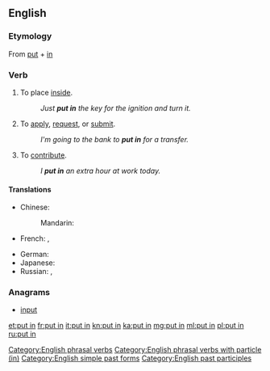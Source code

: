 {{also|putin|Putin|puțin}}
==English==

===Etymology===
From [[put]] + [[in]]

===Verb===
{{en-verb|head=[[put]] [[in]]|puts in|putting in|put in}}

# {{context|transitive|lang=en}} To place [[inside]].
#: ''Just '''put in''' the key for the ignition and turn it.''
# {{context|intransitive|lang=en}} To [[apply]], [[request]], or [[submit]].
#: ''I'm going to the bank to '''put in''' for a transfer.''
# {{context|transitive|lang=en}} To [[contribute]].
#: ''I '''put in''' an extra hour at work today.''

====Translations====
{{trans-top|to place inside}}
* Chinese:
*: Mandarin: {{t|cmn|投入|tr=tóurù|sc=Hani}}
* French: {{t|fr|mettre}}, {{t|fr|insérer}}
{{trans-mid}}
* German: {{t|de|einsetzen}}
* Japanese: {{t|ja|入れる|tr=いれる, ireru|sc=Jpan}}
* Russian: {{t+|ru|вставлять|impf|tr=vstavljátʹ|sc=Cyrl}}, {{t+|ru|вставить|pf|tr=vstávitʹ|sc=Cyrl}}
{{trans-bottom}}

===Anagrams===
* [[input#English|input]]

[[Category:English phrasal verbs]]
[[Category:English phrasal verbs with particle (in)]]
[[Category:English simple past forms]]
[[Category:English past participles]]

[[et:put in]]
[[fr:put in]]
[[it:put in]]
[[kn:put in]]
[[ka:put in]]
[[mg:put in]]
[[ml:put in]]
[[pl:put in]]
[[ru:put in]]